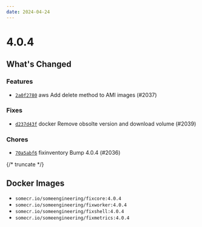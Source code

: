 ```yaml
---
date: 2024-04-24
---
```


# 4.0.4

## What's Changed

### Features

- [`2a0f2780`](https://github.com/someengineering/fixinventory/commit/2a0f2780) <span class="badge badge--secondary">aws</span> Add delete method to AMI images (#2037)

### Fixes

- [`d237d43f`](https://github.com/someengineering/fixinventory/commit/d237d43f) <span class="badge badge--secondary">docker</span> Remove obsolte version and download volume (#2039)

### Chores

- [`70a5abf6`](https://github.com/someengineering/fixinventory/commit/70a5abf6) <span class="badge badge--secondary">fixinventory</span> Bump 4.0.4 (#2036)

{/* truncate */}

## Docker Images

- `somecr.io/someengineering/fixcore:4.0.4`
- `somecr.io/someengineering/fixworker:4.0.4`
- `somecr.io/someengineering/fixshell:4.0.4`
- `somecr.io/someengineering/fixmetrics:4.0.4`
